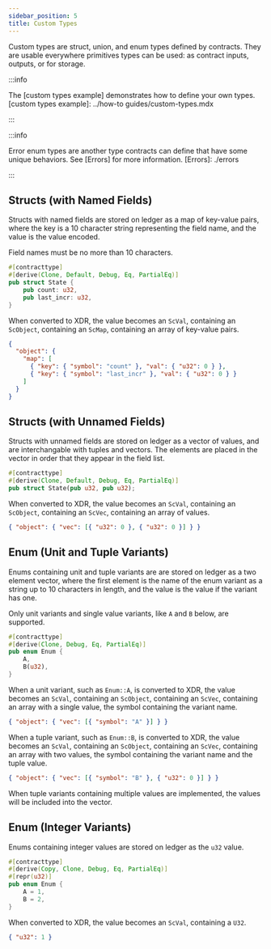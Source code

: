 ```yaml
---
sidebar_position: 5
title: Custom Types
---
```


Custom types are struct, union, and enum types defined by contracts. They are usable everywhere primitives types can be used: as contract inputs, outputs, or for storage.

:::info

The [custom types example] demonstrates how to define your own types. [custom types example]: ../how-to guides/custom-types.mdx

:::

:::info

Error enum types are another type contracts can define that have some unique behaviors. See [Errors] for more information. [Errors]: ./errors

:::

## Structs (with Named Fields)

Structs with named fields are stored on ledger as a map of key-value pairs, where the key is a 10 character string representing the field name, and the value is the value encoded.

Field names must be no more than 10 characters.

```rust
#[contracttype]
#[derive(Clone, Default, Debug, Eq, PartialEq)]
pub struct State {
    pub count: u32,
    pub last_incr: u32,
}
```

When converted to XDR, the value becomes an `ScVal`, containing an `ScObject`, containing an `ScMap`, containing an array of key-value pairs.

```json
{
  "object": {
    "map": [
      { "key": { "symbol": "count" }, "val": { "u32": 0 } },
      { "key": { "symbol": "last_incr" }, "val": { "u32": 0 } }
    ]
  }
}
```

## Structs (with Unnamed Fields)

Structs with unnamed fields are stored on ledger as a vector of values, and are interchangable with tuples and vectors. The elements are placed in the vector in order that they appear in the field list.

```rust
#[contracttype]
#[derive(Clone, Default, Debug, Eq, PartialEq)]
pub struct State(pub u32, pub u32);
```

When converted to XDR, the value becomes an `ScVal`, containing an `ScObject`, containing an `ScVec`, containing an array of values.

```json
{ "object": { "vec": [{ "u32": 0 }, { "u32": 0 }] } }
```

## Enum (Unit and Tuple Variants)

Enums containing unit and tuple variants are are stored on ledger as a two element vector, where the first element is the name of the enum variant as a string up to 10 characters in length, and the value is the value if the variant has one.

Only unit variants and single value variants, like `A` and `B` below, are supported.

```rust
#[contracttype]
#[derive(Clone, Debug, Eq, PartialEq)]
pub enum Enum {
    A,
    B(u32),
}
```

When a unit variant, such as `Enum::A`, is converted to XDR, the value becomes an `ScVal`, containing an `ScObject`, containing an `ScVec`, containing an array with a single value, the symbol containing the variant name.

```json
{ "object": { "vec": [{ "symbol": "A" }] } }
```

When a tuple variant, such as `Enum::B`, is converted to XDR, the value becomes an `ScVal`, containing an `ScObject`, containing an `ScVec`, containing an array with two values, the symbol containing the variant name and the tuple value.

```json
{ "object": { "vec": [{ "symbol": "B" }, { "u32": 0 }] } }
```

When tuple variants containing multiple values are implemented, the values will be included into the vector.

## Enum (Integer Variants)

Enums containing integer values are stored on ledger as the `u32` value.

```rust
#[contracttype]
#[derive(Copy, Clone, Debug, Eq, PartialEq)]
#[repr(u32)]
pub enum Enum {
    A = 1,
    B = 2,
}
```

When converted to XDR, the value becomes an `ScVal`, containing a `U32`.

```json
{ "u32": 1 }
```
